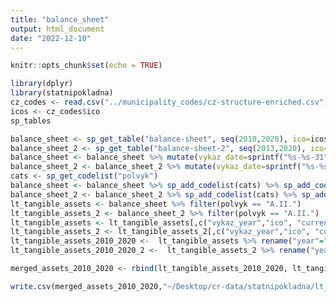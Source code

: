 ```yaml
---
title: "balance_sheet"
output: html_document
date: "2022-12-10"
---
```


```r
knitr::opts_chunk$set(echo = TRUE)
```

```r
library(dplyr)
library(statnipokladna)
cz_codes <- read.csv("../municipality_codes/cz-structure-enriched.csv", colClasses = c("ico"="character"))
icos <- cz_codes$ico
sp_tables
```

```r
balance_sheet <- sp_get_table("balance-sheet", seq(2010,2020), ico=icos)
balance_sheet_2 <- sp_get_table("balance-sheet-2", seq(2013,2020), ico=icos,redownload = TRUE)
balance_sheet <- balance_sheet %>% mutate(vykaz_date=sprintf("%s-%s-31", vykaz_year, vykaz_month))
balance_sheet_2 <- balance_sheet_2 %>% mutate(vykaz_date=sprintf("%s-%s-31", vykaz_year, vykaz_month))
cats <- sp_get_codelist("polvyk")
balance_sheet <- balance_sheet %>% sp_add_codelist(cats) %>% sp_add_codelist("polvyk")
balance_sheet_2 <- balance_sheet_2 %>% sp_add_codelist(cats) %>% sp_add_codelist("polvyk")
lt_tangible_assets <- balance_sheet %>% filter(polvyk == "A.II.")
lt_tangible_assets_2 <- balance_sheet_2 %>% filter(polvyk == "A.II.")
lt_tangible_assets <- lt_tangible_assets[,c("vykaz_year","ico", "current_net")]
lt_tangible_assets_2 <- lt_tangible_assets_2[,c("vykaz_year","ico", "current_net")]
lt_tangible_assets_2010_2020 <-  lt_tangible_assets %>% rename("year"="vykaz_year","lg_tangible_assets_CZK"="current_net")
lt_tangible_assets_2010_2020_2 <-  lt_tangible_assets_2 %>% rename("year"="vykaz_year","lg_tangible_assets_CZK"="current_net")
```
```r
merged_assets_2010_2020 <- rbind(lt_tangible_assets_2010_2020, lt_tangible_assets_2010_2020_2)
```

```r
write.csv(merged_assets_2010_2020,"~/Desktop/cr-data/statnipokladna/lt_tangible_assets_10_20.csv", row.names=FALSE)

```


